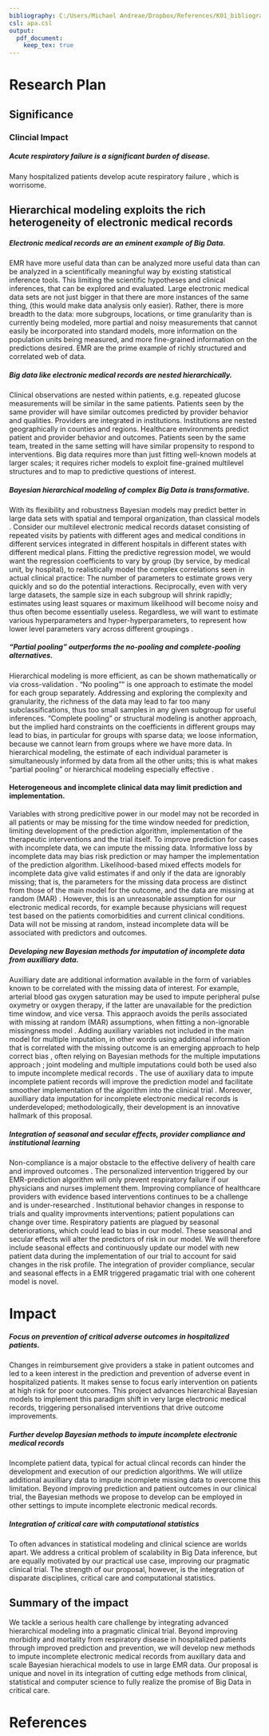 ```yaml
---
bibliography: C:/Users/Michael Andreae/Dropbox/References/K01_bibliography_7Feb15.bib
csl: apa.csl
output:
  pdf_document:
    keep_tex: true
---
```


# Research Plan
## Significance
### Clincial Impact
##### Acute respiratory failure is a significant burden of disease.
Many hospitalized patients develop acute respiratory failure \cite{shinystan}, which is worrisome.

## Hierarchical modeling exploits the rich heterogeneity of electronic medical records
##### Electronic medical records are an eminent example of Big Data. 
EMR have more useful data than can be analyzed more useful data than can be analyzed in a scientifically meaningful way by existing statistical inference tools. This limiting the scientific hypotheses and clinical inferences, that can be explored and evaluated. Large electronic medical data sets are not just bigger in that there are more instances of the same thing, (this would make data analysis only easier). Rather, there is more breadth to the data: more subgroups, locations, or time granularity than is currently being modeled, more partial and noisy measurements that cannot easily be incorporated into standard models, more information on the population units being measured, and more fine-grained information on the predictions desired. EMR are the prime example of richly structured and correlated web of data.

##### Big data like electronic medical records are nested hierarchically.
Clinical observations are nested within patients, e.g. repeated glucose measurements will be similar in the same patients. Patients seen by the same provider will have similar outcomes predicted by provider behavior and qualities. Providers are integrated in institutions. Institutions are nested geographically in counties and regions. Healthcare environments predict patient and provider behavior and outcomes. Patients seen by the same team, treated in the same setting will have similar propensity to respond to interventions. Big data requires more than just fitting well-known models at larger scales; it requires richer models to exploit fine-grained multilevel structures and to map to predictive questions of interest.

##### Bayesian hierarchical modeling of complex Big Data is transformative.
With its flexibility and robustness Bayesian models may predict better in large data sets with spatial and temporal organization, than classical models \cite{Gelman_red_2009}.  Consider our multilevel electronic medical records dataset consisting of repeated visits by patients with different ages and medical conditions in different services integrated in different hospitals in different states with different medical plans. Fitting the predictive regression model, we would want the regression coefficients to vary by group (by service, by medical unit, by hospital), to realistically model the complex correlations seen in actual clinical practice: The number of parameters to estimate grows very quickly and so do the potential interactions. Reciprocally, even with very large datasets, the sample size in each subgroup will shrink rapidly; estimates using least squares or maximum likelihood will become noisy and thus often become essentially useless. Regardless, we  will want to estimate various hyperparameters and hyper-hyperparameters, to represent how lower level parameters vary across different groupings \cite{Bafumi_Gelman_2007}.

##### “Partial pooling” outperforms the no-pooling and complete-pooling alternatives.
Hierarchical modeling is more efficient, as can be shown mathematically or via cross-validation \cite{Gelman-Hill_2014}. "No pooling"" is one approach to estimate the model for each group separately. Addressing and exploring the complexity and granularity, the richness of the data may lead to far too many subclassifications, thus too small samples in any given subgroup for useful inferences. "Complete pooling" or structural modeling is another approach, but the implied hard constraints on the coefficients in different groups may lead to bias, in particular for groups with sparse data; we loose information, because we cannot learn from groups where we have more data. In hierarchical modeling, the estimate of each individual parameter is simultaneously informed by data from all the other units; this is what makes "partial pooling" or hierarchical modeling especially effective \cite{Gelman_multilevel_2006}. 

#### Heterogeneous and incomplete clinical data may limit prediction and implementation.
Variables with strong predicitive power in our model may not be recorded in all patients or may be missing for the time window needed for prediction, limiting development of the prediction algorithm, implementation of the therapeutic interventions and the trial itself. To improve prediction for cases with incomplete data, we can impute the missing data. Informative loss by incomplete data may bias risk prediction or may hamper the implementation of the prediction algorithm. Likelihood-based mixed effects models for incomplete data give valid estimates if and only if the data are ignorably missing; that is, the parameters for the missing data process are distinct from those of the main model for the outcome, and the data are missing at random (MAR) \cite{Rubin_1976}. However, this is an unreasonable assumption for our electronic medical records, for example because physicians will request test based on the patients comorbidities and current clinical conditions. Data will not be missing at random, instead incomplete data will be associated with predictors and outcomes.

##### Developing new Bayesian methods for imputation of incomplete data from auxilliary data.
Auxilliary date are additional information available in the form of variables known to be correlated with the missing data of interest. For example, arterial blood gas oxygen saturation may be used to impute peripheral pulse oxymetry or oxygen therapy, if the latter are unavailable for the prediction time window, and vice versa. This appraoch avoids the perils associated with missing at random (MAR) assumptions, when fitting a non-ignorable missingness model \cite{Wang_20029935}. Adding auxiliary variables not included in the main model for multiple imputation, in other words using additional information that is correlated with the missing outcome is an emerging approach to help correct bias \cite{Meng_1994; @Collins_11778676; @Rubin_1996}, often relying on Bayesian methods for the multiple imputations approach \cite{Daniels_2008; @Schafer_1997}; joint modeling and multiple imputations could both be used also to impute incomplete medical records \cite{Fitzmaurice_2008}. The use of auxiliary data to impute incomplete patient records will improve the prediction model and facilitate smoother implementation of the algorithm into the clinical trial \cite{Hall_25389642}. Moreover, auxilliary data imputation for incomplete electronic medical records is underdeveloped; methodologically, their development is an innovative hallmark of this proposal.

##### Integration of seasonal and secular effects, provider compliance and institutional learning 
Non-compliance is a major obstacle to the effective delivery of health care and improved outcomes \cite{Duncan_16710766}. The personalized intervention triggered by our EMR-prediction algorithm will only prevent respiratory failure if our physicians and nurses implement them. Improving compliance of healthcare providers with evidence based interventions continues to be a challenge and is under-researched \cite{Davis_7650822}. Institutional behavior changes in response to trials and quality improvments interventions; patient populations can change over time. Respiratory patients are plagued by seasonal deteriorations, which could lead to bias in our model. These seasonal and secular effects will alter the predictors of risk in our model. We will therefore include seasonal effects and continuously update our model with new patient data during the implementation of our trial to account for said changes in the risk profile. The integration of provider compliance, secular and seasonal effects in a EMR triggered pragamatic trial with one coherent model is novel. 

# Impact
##### Focus on prevention of critical adverse outcomes in hospitalized patients.
Changes in reimbursement give providers a stake in patient outcomes and led to a keen interest in the prediction and prevention of adverse event in hospitalized patients. It makes sense to focus early intervention on patients at high risk for poor outcomes. This project advances hierarchical Bayesian models to implement this paradigm shift in very large electronic medical records, triggering personalised interventions that drive outcome improvements.

##### Further develop Bayesian methods to impute incomplete electronic medical records
Incomplete patient data, typical for actual clincal records can hinder the development and execution of our prediction algorithms. We will utilize additional auxilliary data to impute incomplete missing data to overcome this limitation. Beyond improving prediction and patient outcomes in our clinical trial, the Bayesian methods we propose to develop can be employed in other settings to impute incomplete electronic medical records.

##### Integration of critical care with computational statistics
To often advances in statistical modeling and clinical science are worlds apart. We address a critical problem of scalability in Big Data inference, but are equally motivated by our practical use case, improving our pragmatic clinical trial. The strength of our proposal, however, is the integration of disparate disciplines, critical care and computational statistics. 

## Summary of the impact
We tackle a serious health care challenge by integrating advanced hierarchical modeling into a pragmatic clinical trial. Beyond improving morbidity and mortality from respiratory disease in hospitalized patients through improved prediction and prevention, we will develop new methods to impute incomplete electronic medical records from auxillary data and scale Bayesian hierachical models to use in large EMR data. Our proposal is unique and novel in its integration of cutting edge methods from clinical, statistical and computer science to fully realize the promise of Big Data in critical care.

# References